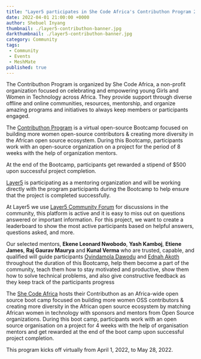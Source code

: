 ```yaml
---
title: "Layer5 participates in She Code Africa's Contributhon Program 2022"
date: 2022-04-01 21:00:00 +0000
author: Shebuel Inyang
thumbnail: ./layer5-contributhon-banner.jpg
darkthumbnail: ./layer5-contributhon-banner.jpg
category: Community
tags:
 - Community
 - Events
 - MeshMate
published: true
---
```





<BlogWrapper>

  <p>
  The Contributhon Program is organized by She Code Africa, a non-profit organization focused on celebrating and empowering young Girls and Women in Technology across Africa. They provide support through diverse offline and online communities, resources, mentorship, and organize amazing programs and initiatives to always keep members or participants engaged.
  </p>
  
  <p>
  The <a href="https://sites.google.com/shecodeafrica.org/contributhon/home" rel="nofollow">Contributhon Program</a> is a virtual open-source Bootcamp focused on building more women open-source contributors & creating more diversity in the African open source ecosystem. During this  Bootcamp, participants work with an open-source organization on a project for the period of 8 weeks with the help of organization mentors.
  </p>

  <p>
  At the end of the Bootcamp, participants get rewarded a stipend of $500 upon successful project completion.
  </p>

  <p>
  <a href="https://layer5.io/" rel="nofollow">Layer5</a>  is participating as a mentoring organization and will be working directly with the program participants during the Bootcamp to help ensure that the project is completed successfully. 
  </p>

  <p>
  At Layer5 we use <a href="https://discuss.layer5.io/" rel="nofollow">Layer5 Community Forum</a> for discussions in the community, this platform is active and it is easy to miss out on questions answered or important information. For this project, we want to create a leaderboard to show the most active participants based on helpful answers, questions asked, and more.
  </p>

  <p>
  Our selected mentors, <strong>Ekene Leonard Nwobodo</strong>, <strong>Yash Kamboj</strong>, <strong>Etiene James</strong>, <strong>Raj Gaurav Maurya</strong> and <strong>Kunal Verma</strong> who are trusted, capable, and qualified will guide participants <a href="https://twitter.com/oyindawodu">Oyindamola Dawodu</a> and <a href="https://twitter.com/edmucious">Ednah Akoth</a> throughout the duration of this Bootcamp, help them become a part of the community, teach them how to stay motivated and productive, show them how to solve technical problems, and also give constructive feedback as they keep track of the participants progress
  </p>

  <p>
  The <a href="https://www.shecodeafrica.org" rel="nofollow">She Code Africa</a> hosts their Contributhon as an Africa-wide open source boot camp focused on building more women OSS contributors & creating more diversity in the African open source ecosystem by matching African women in technology with sponsors and mentors from Open Source organizations. During this boot camp, participants work with an open source organisation on a project for 4 weeks with the help of organisation mentors and get rewarded at the end of the boot camp upon successful project completion.
  </p>

  <p>
  This program kicks off virtually from April 1, 2022, to May 28, 2022.
  </p>

</BlogWrapper>
